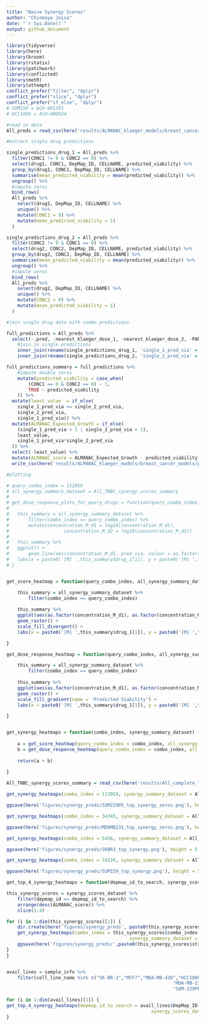 ```yaml
---
title: "Naive Synergy Scores"
author: "Chinmaya Joisa"
date: "`r Sys.Date()`"
output: github_document
---
```


```r
library(tidyverse)
library(here)
library(broom)
library(rstatix)
library(patchwork)
library(conflicted)
library(metR)
library(attempt)
conflict_prefer("filter", "dplyr")
conflict_prefer("slice", "dplyr")
conflict_prefer("if_else", "dplyr")
# SUM159 = ACH-001391
# HCC1806 = ACH-000624
```


```r
#read in data
All_preds = read_csv(here('results/ALMANAC_klaeger_models/breast_cancer_models/final_model_predictions.csv'))
```

```r
#extract single drug predictions 

single_predictions_drug_1 = All_preds %>%
  filter(CONC1 != 0 & CONC2 == 0) %>% 
  select(drug1, CONC1, DepMap_ID, CELLNAME, predicted_viability) %>% 
  group_by(drug1, CONC1, DepMap_ID, CELLNAME) %>% 
  summarise(mean_predicted_viability = mean(predicted_viability)) %>% 
  ungroup() %>% 
  #impute zeros
  bind_rows(
  All_preds %>% 
	select(drug1, DepMap_ID, CELLNAME) %>% 
	unique() %>% 
	mutate(CONC1 = 0) %>% 
	mutate(mean_predicted_viability = 1)
  )

single_predictions_drug_2 = All_preds %>%
  filter(CONC2 != 0 & CONC1 == 0) %>% 
  select(drug2, CONC2, DepMap_ID, CELLNAME, predicted_viability) %>% 
  group_by(drug2, CONC2, DepMap_ID, CELLNAME) %>% 
  summarise(mean_predicted_viability = mean(predicted_viability)) %>% 
  ungroup() %>% 
  #impute zeros
  bind_rows(
  All_preds %>% 
	select(drug2, DepMap_ID, CELLNAME) %>% 
	unique() %>% 
	mutate(CONC2 = 0) %>% 
	mutate(mean_predicted_viability = 1)
  )

#join single drug data with combo predictions

full_predictions = All_preds %>% 
  select(-.pred, -nearest_klaeger_dose_1, -nearest_klaeger_dose_2, -PANEL) %>% 
    #join in single predictions
	inner_join(rename(single_predictions_drug_1, 'single_1_pred_via' = mean_predicted_viability)) %>% 
	inner_join(rename(single_predictions_drug_2, 'single_2_pred_via' = mean_predicted_viability))
```



```r
full_predictions_summary = full_predictions %>%
	#impute double zeros
	mutate(predicted_viability = case_when(
		(CONC1 == 0 & CONC2 == 0) ~ 1,
		TRUE ~ predicted_viability
	)) %>% 
  mutate(least_value  = if_else(
    single_1_pred_via >= single_2_pred_via,
    single_2_pred_via,
    single_1_pred_via)) %>% 
  mutate(ALMANAC_Expected_Growth = if_else(
    (single_1_pred_via > 1 | single_2_pred_via > 1), 
    least_value,
    single_1_pred_via*single_2_pred_via
  )) %>% 
  select(-least_value) %>% 
  mutate(ALMANAC_score = ALMANAC_Expected_Growth - predicted_viability) %>% 
  write_csv(here('results/ALMANAC_klaeger_models/breast_cancer_models/processed_model_predictions.csv'))

```

```r
#plotting

# query_combo_index = 112059
# all_synergy_summary_dataset = All_TNBC_synergy_scores_summary
# 
# get_dose_response_plots_for_query_drugs = function(query_combo_index, all_synergy_summary_dataset) {
# 
# 	this_summary = all_synergy_summary_dataset %>%
# 		filter(combo_index == query_combo_index) %>% 
# 		mutate(concentration_M_d1 = log10(concentration_M_d1),
# 					 concentration_M_d2 = log10(concentration_M_d2))
# 	
# 	this_summary %>% 
# 	ggplot() +
# 		geom_line(aes(concentration_M_d1, pred_via, colour = as.factor(concentration_M_d2))) +   scale_color_viridis_d() 
# 	labs(x = paste0('[M] ',this_summary$drug_1[1]), y = paste0('[M] ',this_summary$drug_2[1]), title = paste0(this_summary$drug_1[1],"+",this_summary$drug_2[1],' ALMANAC Score Heatmap'))
# }


get_score_heatmap = function(query_combo_index, all_synergy_summary_dataset) {

	this_summary = all_synergy_summary_dataset %>%
		filter(combo_index == query_combo_index)
	
	this_summary %>% 
	ggplot(aes(as.factor(concentration_M_d1), as.factor(concentration_M_d2), fill = ALMANAC_score)) +
	geom_raster() +
	scale_fill_divergent() +
	labs(x = paste0('[M] ',this_summary$drug_1[1]), y = paste0('[M] ',this_summary$drug_2[1]), title = paste0(this_summary$drug_1[1],"+",this_summary$drug_2[1],' ALMANAC Scores'))

}

get_dose_response_heatmap = function(query_combo_index, all_synergy_summary_dataset) {

	this_summary = all_synergy_summary_dataset %>%
		filter(combo_index == query_combo_index)
	
	this_summary %>% 
	ggplot(aes(as.factor(concentration_M_d1), as.factor(concentration_M_d2), fill = pred_via)) +
	geom_raster() +
	scale_fill_gradient(name = 'Predicted Viability') +
	labs(x = paste0('[M] ',this_summary$drug_1[1]), y = paste0('[M] ',this_summary$drug_2[1]), title = paste0(this_summary$drug_1[1],"+",this_summary$drug_2[1],' Dose Responses'))

}


get_synergy_heatmaps = function(combo_index, synergy_summary_dataset) {
	
	a = get_score_heatmap(query_combo_index = combo_index, all_synergy_summary_dataset = synergy_summary_dataset)
	b = get_dose_response_heatmap(query_combo_index = combo_index, all_synergy_summary_dataset = synergy_summary_dataset)
	
	return(a + b)
	
}
```

```r

All_TNBC_synergy_scores_summary = read_csv(here('results/All_complete_TNBC_lines_synergy_scores.csv'))

get_synergy_heatmaps(combo_index = 112059, synergy_summary_dataset = All_TNBC_synergy_scores_summary)

ggsave(here('figures/synergy_preds/SUM229PE_top_synergy_zeros.png'), height = 5, width = 15)

get_synergy_heatmaps(combo_index = 34345, synergy_summary_dataset = All_TNBC_synergy_scores_summary)

ggsave(here('figures/synergy_preds/MDAMB231_top_synergy_zeros.png'), height = 5, width = 15)

get_synergy_heatmaps(combo_index = 5456, synergy_summary_dataset = All_TNBC_synergy_scores_summary)

ggsave(here('figures/synergy_preds/SKBR3_top_synergy.png'), height = 5, width = 15)

get_synergy_heatmaps(combo_index = 74226, synergy_summary_dataset = All_TNBC_synergy_scores_summary)

ggsave(here('figures/synergy_preds/SUM159_top_synergy.png'), height = 5, width = 15)

```

```r
get_top_4_synergy_heatmaps = function(depmap_id_to_search, synergy_scores_dataset) {

this_synergy_scores = synergy_scores_dataset %>% 
	filter(depmap_id == depmap_id_to_search) %>% 
	arrange(desc(ALMANAC_score)) %>% 
	slice(1:4)

for (i in 1:dim(this_synergy_scores)[1]) {
	dir.create(here('figures/synergy_preds', paste0(this_synergy_scores$stripped_cell_line_name[i])), showWarnings = F)
	get_synergy_heatmaps(combo_index = this_synergy_scores$combo_index[i], 
											 synergy_summary_dataset = All_TNBC_synergy_scores_summary)
	ggsave(here('figures/synergy_preds/',paste0(this_synergy_scores$stripped_cell_line_name[i],"/"), paste0('top_',i,'_',this_synergy_scores$stripped_cell_line_name[i],'_synergy.png')), height = 5, width = 15)
}
}


avail_lines = sample_info %>% 
	filter(cell_line_name %in% c("SK-BR-3","MCF7","MDA-MB-436","HCC1806",
															 "MDA-MB-231","BT-474","SUM-149PT","SUM-159PT",
															 "SUM-229PE"))

for (i in 1:dim(avail_lines)[1]) {
get_top_4_synergy_heatmaps(depmap_id_to_search = avail_lines$DepMap_ID[i], 
													 synergy_scores_dataset = All_TNBC_synergy_scores_summary)
}
```




